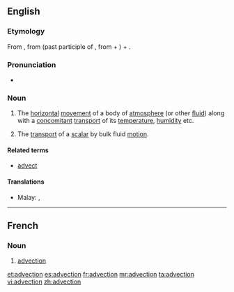 ==English==

===Etymology===
From {{etyl|la}} {{term|advectio|advectio|act of bringing|lang=la}}, from {{term|advectus|lang=la}} (past participle of {{term|advehere|advehere|to carry to|lang=la}}, from {{term|ad-}} + {{term|vehere|vehere|to convey|lang=la}}) + {{term|-io}}.

===Pronunciation===
* {{IPA|/ædvɛkʃən/}}

===Noun===
{{wikipedia}}
{{en-noun|-}}

# {{earth science|chemistry}} The [[horizontal]] [[movement]] of a body of [[atmosphere]] (or other [[fluid]]) along with a [[concomitant]] [[transport]] of its [[temperature]], [[humidity]] etc.
# The [[transport]] of a [[scalar]] by bulk fluid [[motion]].

====Related terms====
* [[advect]]

====Translations====
{{trans-top|The [[horizontal]] [[movement]] of a body of [[atmosphere]] (or other [[fluid]]) along with a [[concomitant]] [[transport]] of its [[temperature]], [[humidity]] etc.}}
{{trans-mid}}
* Malay: {{t|ms|alir lintang}}, {{t|ms|adveksi}}
{{trans-bottom}}

{{trans-top|The [[transport]] of a [[scalar]] by bulk fluid [[motion]]}}
{{trans-mid}}
{{trans-bottom}}

----

==French==

===Noun===
{{fr-noun|f}}

# {{earth science|chemistry|lang=fr}} [[#English|advection]]

[[et:advection]]
[[es:advection]]
[[fr:advection]]
[[mr:advection]]
[[ta:advection]]
[[vi:advection]]
[[zh:advection]]